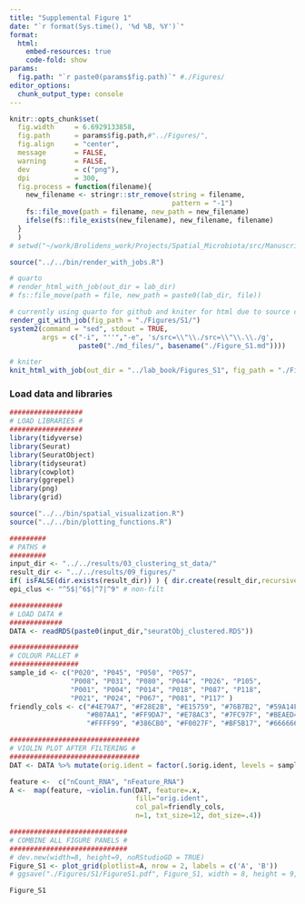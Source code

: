 ```yaml
---
title: "Supplemental Figure 1"
date: "`r format(Sys.time(), '%d %B, %Y')`"
format:
  html:
    embed-resources: true
    code-fold: show
params:
  fig.path: "`r paste0(params$fig.path)`" #./Figures/
editor_options: 
  chunk_output_type: console
---
```


```r
knitr::opts_chunk$set(
  fig.width     = 6.6929133858,
  fig.path      = params$fig.path,#"../Figures/",
  fig.align     = "center",
  message       = FALSE,
  warning       = FALSE,
  dev           = c("png"),
  dpi           = 300,
  fig.process = function(filename){
    new_filename <- stringr::str_remove(string = filename,
                                        pattern = "-1")
    fs::file_move(path = filename, new_path = new_filename)
    ifelse(fs::file_exists(new_filename), new_filename, filename)
  }
  )
# setwd("~/work/Brolidens_work/Projects/Spatial_Microbiota/src/Manuscript")
```

```r
source("../../bin/render_with_jobs.R")

# quarto
# render_html_with_job(out_dir = lab_dir)
# fs::file_move(path = file, new_path = paste0(lab_dir, file))

# currently using quarto for github and kniter for html due to source code option 
render_git_with_job(fig_path = "./Figures/S1/")
system2(command = "sed", stdout = TRUE,
        args = c("-i", "''","-e", 's/src=\\"\\./src=\\"\\.\\./g',
                 paste0("./md_files/", basename("./Figure_S1.md"))))

# kniter
knit_html_with_job(out_dir = "../lab_book/Figures_S1", fig_path = "./Figures/S1/")
```

### Load data and libraries
```r
##################
# LOAD LIBRARIES #
##################
library(tidyverse)
library(Seurat)
library(SeuratObject)
library(tidyseurat)
library(cowplot)
library(ggrepel)
library(png)
library(grid)

source("../../bin/spatial_visualization.R")
source("../../bin/plotting_functions.R")

#########
# PATHS #
#########
input_dir <- "../../results/03_clustering_st_data/"
result_dir <- "../../results/09_figures/"
if( isFALSE(dir.exists(result_dir)) ) { dir.create(result_dir,recursive = TRUE) }
epi_clus <- "^5$|^6$|^7|^9" # non-filt

#############
# LOAD DATA #
#############
DATA <- readRDS(paste0(input_dir,"seuratObj_clustered.RDS"))

#################
# COLOUR PALLET #
#################
sample_id <- c("P020", "P045", "P050", "P057",
               "P008", "P031", "P080", "P044", "P026", "P105", 
               "P001", "P004", "P014", "P018", "P087", "P118",
               "P021", "P024", "P067", "P081", "P117" )
friendly_cols <- c("#4E79A7", "#F28E2B", "#E15759", "#76B7B2", "#59A14F", "#EDC948", "#9C755F", 
                   "#B07AA1", "#FF9DA7", "#E78AC3", "#7FC97F", "#BEAED4", "#BAB0AC", "#FDC086",
                   "#FFFF99", "#386CB0", "#F0027F", "#BF5B17", "#666666", "#66C2A5", "#FC8D62", "#8DA0CB")
```

```r
################################
# VIOLIN PLOT AFTER FILTERING #
################################
DAT <- DATA %>% mutate(orig.ident = factor(.$orig.ident, levels = sample_id))

feature <-  c("nCount_RNA", "nFeature_RNA")
A <-  map(feature, ~violin.fun(DAT, feature=.x, 
                               fill="orig.ident", 
                               col_pal=friendly_cols, 
                               n=1, txt_size=12, dot_size=.4))

```

```r
#############################
# COMBINE ALL FIGURE PANELS #
#############################
# dev.new(width=8, height=9, noRStudioGD = TRUE)
Figure_S1 <- plot_grid(plotlist=A, nrow = 2, labels = c('A', 'B'))
# ggsave("./Figures/S1/FigureS1.pdf", Figure_S1, width = 8, height = 9, bg = "white", dpi = 1000)

Figure_S1
```

